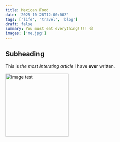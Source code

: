 ```yaml
---
title: Mexican Food
date: '2025-10-28T12:00:00Z'
tags: ['life', 'travel', 'blog']
draft: false
summary: You must eat everything!!!! 😄
images: ['me.jpg']
---
```



## Subheading

This is _the most intersting article_ I have **ever** written. 


<!-- ![image test](me.jpg) -->


<img src="me.jpg" alt="image test" width="200"/>



